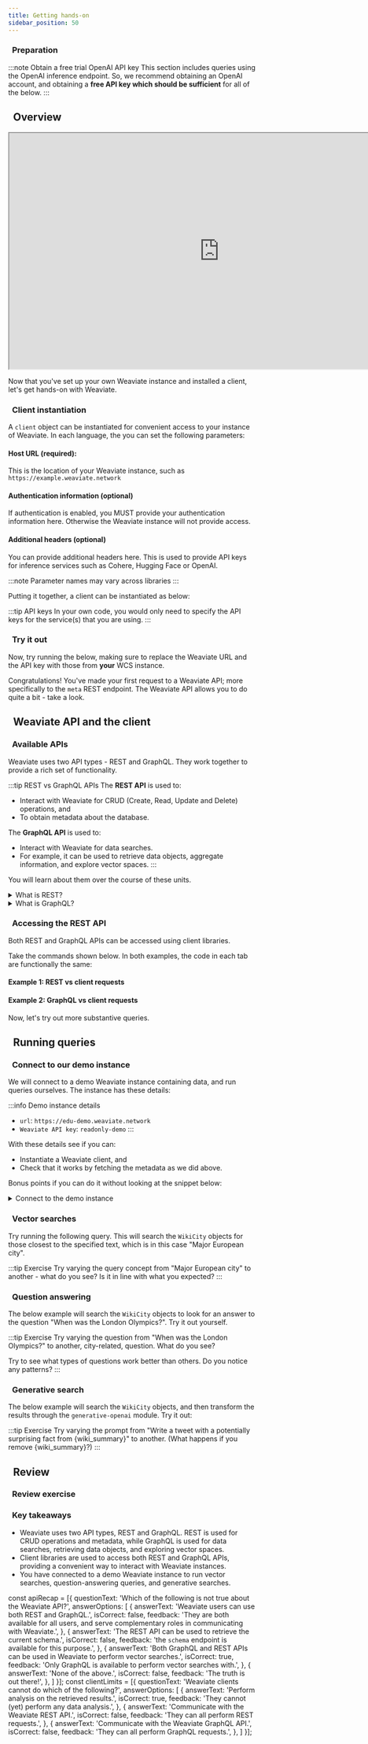 ```yaml
---
title: Getting hands-on
sidebar_position: 50
---
```


### <i class="fa-solid fa-chalkboard"></i>&nbsp;&nbsp;Preparation

:::note Obtain a free trial OpenAI API key
This section includes queries using the OpenAI inference endpoint. So, we recommend obtaining an OpenAI account, and obtaining a **free API key which should be sufficient** for all of the below.
:::

## <i class="fa-solid fa-square-chevron-right"></i>&nbsp;&nbsp;Overview


<!-- <img src={imageUrl} alt="Image alt" width="75%"/> -->
<iframe src="https://drive.google.com/file/d/1DYCwJ8JqminmWjBLd16QJH1Oi5bGxiVL/preview" width="854" height="480"></iframe>

Now that you've set up your own Weaviate instance and installed a client, let's get hands-on with Weaviate.

### <i class="fa-solid fa-code"></i>&nbsp;&nbsp;Client instantiation

A `client` object can be instantiated for convenient access to your instance of Weaviate. In each language, the you can set the following parameters:

#### <i class="fa-solid fa-code-simple"></i> Host URL (required):

This is the location of your Weaviate instance, such as `https://example.weaviate.network`

#### <i class="fa-solid fa-code-simple"></i> Authentication information (optional)

If authentication is enabled, you MUST provide your authentication information here. Otherwise the Weaviate instance will not provide access.

#### <i class="fa-solid fa-code-simple"></i> Additional headers (optional)

You can provide additional headers here. This is used to provide API keys for inference services such as Cohere, Hugging Face or OpenAI.

:::note
Parameter names may vary across libraries
:::

Putting it together, a client can be instantiated as below:

<!-- TODO - add client code examples -->


<ClientInstantiationCode/>

:::tip API keys
In your own code, you would only need to specify the API keys for the service(s) that you are using.
:::

### <i class="fa-solid fa-code"></i>&nbsp;&nbsp;Try it out

Now, try running the below, making sure to replace the Weaviate URL and the API key with those from **your** WCS instance.


<ClientCheckConnection/>

Congratulations! You've made your first request to a Weaviate API; more specifically to the `meta` REST endpoint. The Weaviate API allows you to do quite a bit - take a look.

## <i class="fa-solid fa-square-chevron-right"></i>&nbsp;&nbsp;Weaviate API and the client

### <i class="fa-solid fa-chalkboard"></i>&nbsp;&nbsp;Available APIs

Weaviate uses two API types - REST and GraphQL. They work together to provide a rich set of functionality.

:::tip REST vs GraphQL APIs
The **REST API** is used to:
- Interact with Weaviate for CRUD (Create, Read, Update and Delete) operations, and
- To obtain metadata about the database.

The **GraphQL API** is used to:
- Interact with Weaviate for data searches.
- For example, it can be used to retrieve data objects, aggregate information, and explore vector spaces.
:::

You will learn about them over the course of these units.

<details>
  <summary>What is REST?</summary>

REST is an acronym for **RE**presentational **S**tate **T**ransfer.

A REST API provides multiple endpoints, each with its own URL, that can be used to interact with the API.

The endpoints are organized into a hierarchy, with each endpoint representing a resource. The client can then request information about these resources by sending a request to the server.

</details>

<details>
  <summary>What is GraphQL?</summary>

GraphQL is a query language for APIs.

First released by Facebook in 2015, it is now maintained by the GraphQL Foundation.

GraphQL is a specification for a query language that can be used to request information from a server. GraphQL is a **strongly typed** language, which means that the client must specify the type of data that it wants to receive.

</details>

### <i class="fa-solid fa-code"></i>&nbsp;&nbsp;Accessing the REST API

Both REST and GraphQL APIs can be accessed using client libraries.

Take the commands shown below. In both examples, the code in each tab are functionally the same:

#### <i class="fa-solid fa-code-simple"></i> Example 1: REST vs client requests


<ClientRESTObjectGet />

#### <i class="fa-solid fa-code-simple"></i> Example 2: GraphQL vs client requests


<ClientGraphqlGet />

Now, let's try out more substantive queries.

## <i class="fa-solid fa-square-chevron-right"></i>&nbsp;&nbsp;Running queries

<!-- <img src={imageUrl} alt="Image alt" width="75%"/> -->

### <i class="fa-solid fa-code"></i>&nbsp;&nbsp;Connect to our demo instance

We will connect to a demo Weaviate instance containing data, and run queries ourselves. The instance has these details:

:::info Demo instance details
- `url`: `https://edu-demo.weaviate.network`
- `Weaviate API key`: `readonly-demo`
:::

With these details see if you can:
- Instantiate a Weaviate client, and
- Check that it works by fetching the metadata as we did above.

Bonus points if you can do it without looking at the snippet below:


<details>
  <summary>Connect to the demo instance</summary>

<ClientCheckConnectionEdudemo/>

</details>

### <i class="fa-solid fa-code"></i>&nbsp;&nbsp;Vector searches

Try running the following query. This will search the `WikiCity` objects for those closest to the specified text, which is in this case "Major European city".


<QueryVectorSearch/>

:::tip Exercise
Try varying the query concept from "Major European city" to another - what do you see? Is it in line with what you expected?
:::

### <i class="fa-solid fa-code"></i>&nbsp;&nbsp;Question answering

The below example will search the `WikiCity` objects to look for an answer to the question "When was the London Olympics?". Try it out yourself.


<QueryQuestionAnswering/>

:::tip Exercise
Try varying the question from "When was the London Olympics?" to another, city-related, question. What do you see?

Try to see what types of questions work better than others. Do you notice any patterns?
:::

### <i class="fa-solid fa-code"></i>&nbsp;&nbsp;Generative search

The below example will search the `WikiCity` objects, and then transform the results through the `generative-openai` module. Try it out:


<QueryGenerativeSearch/>

:::tip Exercise
Try varying the prompt from "Write a tweet with a potentially surprising fact from {wiki_summary}" to another. (What happens if you remove {wiki_summary}?)
:::

## <i class="fa-solid fa-square-chevron-right"></i>&nbsp;&nbsp;Review

### <i class="fa-solid fa-pen-to-square"></i>&nbsp;&nbsp;Review exercise

<Quiz questions={apiRecap} />

<Quiz questions={clientLimits} />

### <i class="fa-solid fa-lightbulb-on"></i>&nbsp;&nbsp;Key takeaways

- Weaviate uses two API types, REST and GraphQL. REST is used for CRUD operations and metadata, while GraphQL is used for data searches, retrieving data objects, and exploring vector spaces.
- Client libraries are used to access both REST and GraphQL APIs, providing a convenient way to interact with Weaviate instances.
- You have connected to a demo Weaviate instance to run vector searches, question-answering queries, and generative searches.

const apiRecap = [{
  questionText: 'Which of the following is not true about the Weaviate API?',
  answerOptions: [
    {
      answerText: 'Weaviate users can use both REST and GraphQL.',
      isCorrect: false,
      feedback: 'They are both available for all users, and serve complementary roles in communicating with Weaviate.',
    },
    {
      answerText: 'The REST API can be used to retrieve the current schema.',
      isCorrect: false,
      feedback: 'the `schema` endpoint is available for this purpose.',
    },
    {
      answerText: 'Both GraphQL and REST APIs can be used in Weaviate to perform vector searches.',
      isCorrect: true,
      feedback: 'Only GraphQL is available to perform vector searches with.',
    },
    {
      answerText: 'None of the above.',
      isCorrect: false,
      feedback: 'The truth is out there!',
    },
  ]
}];
const clientLimits = [{
  questionText: 'Weaviate clients cannot do which of the following?',
  answerOptions: [
    {
      answerText: 'Perform analysis on the retrieved results.',
      isCorrect: true,
      feedback: 'They cannot (yet) perform any data analysis.',
    },
    {
      answerText: 'Communicate with the Weaviate REST API.',
      isCorrect: false,
      feedback: 'They can all perform REST requests.',
    },
    {
      answerText: 'Communicate with the Weaviate GraphQL API.',
      isCorrect: false,
      feedback: 'They can all perform GraphQL requests.',
    },
  ]
}];